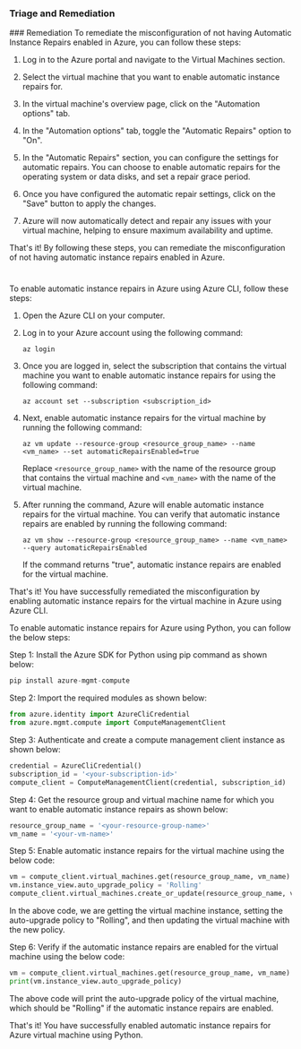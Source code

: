 
### Triage and Remediation
<Tabs>
<Tab title='Remediation'>
### Remediation

<AccordionGroup>
<Accordion title='Using Console' defaultOpen='true'>
To remediate the misconfiguration of not having Automatic Instance Repairs enabled in Azure, you can follow these steps:

1. Log in to the Azure portal and navigate to the Virtual Machines section.

2. Select the virtual machine that you want to enable automatic instance repairs for.

3. In the virtual machine's overview page, click on the "Automation options" tab.

4. In the "Automation options" tab, toggle the "Automatic Repairs" option to "On".

5. In the "Automatic Repairs" section, you can configure the settings for automatic repairs. You can choose to enable automatic repairs for the operating system or data disks, and set a repair grace period.

6. Once you have configured the automatic repair settings, click on the "Save" button to apply the changes.

7. Azure will now automatically detect and repair any issues with your virtual machine, helping to ensure maximum availability and uptime.

That's it! By following these steps, you can remediate the misconfiguration of not having automatic instance repairs enabled in Azure.

#
</Accordion>

<Accordion title='Using CLI'>
To enable automatic instance repairs in Azure using Azure CLI, follow these steps:

1. Open the Azure CLI on your computer.

2. Log in to your Azure account using the following command:

   ```
   az login
   ```

3. Once you are logged in, select the subscription that contains the virtual machine you want to enable automatic instance repairs for using the following command:

   ```
   az account set --subscription <subscription_id>
   ```

4. Next, enable automatic instance repairs for the virtual machine by running the following command:

   ```
   az vm update --resource-group <resource_group_name> --name <vm_name> --set automaticRepairsEnabled=true
   ```

   Replace `<resource_group_name>` with the name of the resource group that contains the virtual machine and `<vm_name>` with the name of the virtual machine.

5. After running the command, Azure will enable automatic instance repairs for the virtual machine. You can verify that automatic instance repairs are enabled by running the following command:

   ```
   az vm show --resource-group <resource_group_name> --name <vm_name> --query automaticRepairsEnabled
   ```

   If the command returns "true", automatic instance repairs are enabled for the virtual machine.

That's it! You have successfully remediated the misconfiguration by enabling automatic instance repairs for the virtual machine in Azure using Azure CLI.
</Accordion>

<Accordion title='Using Python'>
To enable automatic instance repairs for Azure using Python, you can follow the below steps:

Step 1: Install the Azure SDK for Python using pip command as shown below:

```python
pip install azure-mgmt-compute
```

Step 2: Import the required modules as shown below:

```python
from azure.identity import AzureCliCredential
from azure.mgmt.compute import ComputeManagementClient
```

Step 3: Authenticate and create a compute management client instance as shown below:

```python
credential = AzureCliCredential()
subscription_id = '<your-subscription-id>'
compute_client = ComputeManagementClient(credential, subscription_id)
```

Step 4: Get the resource group and virtual machine name for which you want to enable automatic instance repairs as shown below:

```python
resource_group_name = '<your-resource-group-name>'
vm_name = '<your-vm-name>'
```

Step 5: Enable automatic instance repairs for the virtual machine using the below code:

```python
vm = compute_client.virtual_machines.get(resource_group_name, vm_name)
vm.instance_view.auto_upgrade_policy = 'Rolling'
compute_client.virtual_machines.create_or_update(resource_group_name, vm_name, vm)
```

In the above code, we are getting the virtual machine instance, setting the auto-upgrade policy to "Rolling", and then updating the virtual machine with the new policy.

Step 6: Verify if the automatic instance repairs are enabled for the virtual machine using the below code:

```python
vm = compute_client.virtual_machines.get(resource_group_name, vm_name)
print(vm.instance_view.auto_upgrade_policy)
```

The above code will print the auto-upgrade policy of the virtual machine, which should be "Rolling" if the automatic instance repairs are enabled.

That's it! You have successfully enabled automatic instance repairs for Azure virtual machine using Python.
</Accordion>

</AccordionGroup>
</Tab>
</Tabs>

